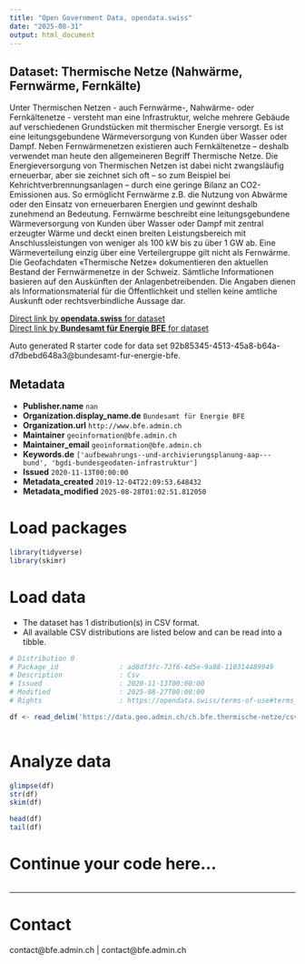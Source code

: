 ```yaml
---
title: "Open Government Data, opendata.swiss"
date: "2025-08-31"
output: html_document
---
```


## Dataset: Thermische Netze (Nahwärme, Fernwärme, Fernkälte)

Unter Thermischen Netzen - auch Fernwärme-, Nahwärme- oder Fernkältenetze - versteht man eine Infrastruktur, welche mehrere Gebäude auf verschiedenen Grundstücken mit thermischer Energie versorgt. Es ist eine leitungsgebundene Wärmeversorgung von Kunden über Wasser oder Dampf. Neben Fernwärmenetzen existieren auch Fernkältenetze – deshalb verwendet man heute den allgemeineren Begriff Thermische Netze. Die Energieversorgung von Thermischen Netzen ist dabei nicht zwangsläufig erneuerbar, aber sie zeichnet sich oft – so zum Beispiel bei Kehrichtverbrennungsanlagen – durch eine geringe Bilanz an CO2-Emissionen aus. So ermöglicht Fernwärme z.B. die Nutzung von Abwärme oder den Einsatz von erneuerbaren Energien und gewinnt deshalb zunehmend an Bedeutung. Fernwärme beschreibt eine leitungsgebundene Wärmeversorgung von Kunden über Wasser oder Dampf mit zentral erzeugter Wärme und deckt einen breiten Leistungsbereich mit Anschlussleistungen von weniger als 100 kW bis zu über 1 GW ab. Eine Wärmeverteilung einzig über eine Verteilergruppe gilt nicht als Fernwärme. Die Geofachdaten «Thermische Netze» dokumentieren den aktuellen Bestand der Fernwärmenetze in der Schweiz. Sämtliche Informationen basieren auf den Auskünften der Anlagenbetreibenden. Die Angaben dienen als Informationsmaterial für die Öffentlichkeit und stellen keine amtliche Auskunft oder rechtsverbindliche Aussage dar.

[Direct link by **opendata.swiss** for dataset](https://opendata.swiss/de/dataset/thermische-netze-nahwarme-fernwarme-fernkalte)<br>
[Direct link by **Bundesamt für Energie BFE** for dataset](https://www.bfe.admin.ch/thermische-netze)

Auto generated R starter code for data set 92b85345-4513-45a8-b64a-d7dbebd648a3@bundesamt-fur-energie-bfe.

## Metadata

- **Publisher.name** `nan`
- **Organization.display_name.de** `Bundesamt für Energie BFE`
- **Organization.url** `http://www.bfe.admin.ch`
- **Maintainer** `geoinformation@bfe.admin.ch`
- **Maintainer_email** `geoinformation@bfe.admin.ch`
- **Keywords.de** `['aufbewahrungs--und-archivierungsplanung-aap---bund', 'bgdi-bundesgeodaten-infrastruktur']`
- **Issued** `2020-11-13T00:00:00`
- **Metadata_created** `2019-12-04T22:09:53.648432`
- **Metadata_modified** `2025-08-28T01:02:51.812050`


# Load packages

```r

library(tidyverse)
library(skimr)

```

# Load data

-   The dataset has 1 distribution(s) in CSV format.
-   All available CSV distributions are listed below and can be read into a tibble.

```r

# Distribution 0
# Package_id               : ad8df3fc-72f6-4d5e-9a88-110314489949
# Description              : Csv
# Issued                   : 2020-11-13T00:00:00
# Modified                 : 2025-08-27T00:00:00
# Rights                   : https://opendata.swiss/terms-of-use#terms_by

df <- read_delim('https://data.geo.admin.ch/ch.bfe.thermische-netze/csv/2056/ch.bfe.thermische-netze.zip')



```

# Analyze data

```r

glimpse(df)
str(df)
skim(df)

head(df)
tail(df)

```

# Continue your code here...

```r

```

------------------------------------------------------------------------

# Contact

contact@bfe.admin.ch | contact@bfe.admin.ch
